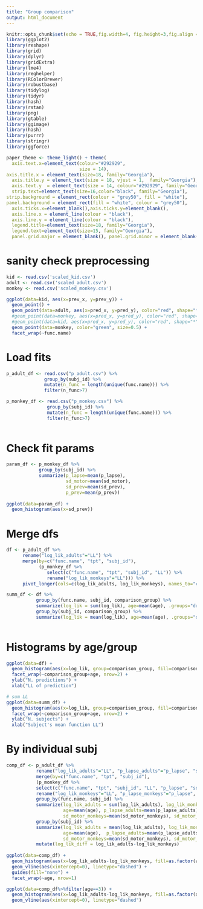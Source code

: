 ```yaml
---
title: "Group comparison"
output: html_document
---
```


```r
knitr::opts_chunk$set(echo = TRUE,fig.width=4, fig.height=3,fig.align = "center",cache=TRUE)
library(ggplot2)
library(reshape)
library(grid)
library(dplyr)
library(gridExtra)
library(lme4)
library(reghelper)
library(RColorBrewer)
library(robustbase)
library(tidylog)
library(tidyr)
library(hash)
library(rstan)
library(png)
library(gtable)
library(ggimage)
library(hash)
library(purrr)
library(stringr)
library(ggforce)

paper_theme <- theme_light() + theme(
  axis.text.x=element_text(colour="#292929",
                           size = 14), 
axis.title.x = element_text(size=18, family="Georgia"),
  axis.title.y = element_text(size = 18, vjust = 1,  family="Georgia"),
  axis.text.y  = element_text(size = 14, colour="#292929", family="Georgia"),
  strip.text=element_text(size=16,color="black", family="Georgia"),
strip.background = element_rect(colour = "grey50", fill = "white"),
panel.background = element_rect(fill = "white", colour = "grey50"),
  axis.ticks.x=element_blank(),axis.ticks.y=element_blank(),
  axis.line.x = element_line(colour = "black"), 
  axis.line.y = element_line(colour = "black"),
  legend.title=element_text(size=18, family="Georgia"),
  legend.text=element_text(size=15, family="Georgia"),
  panel.grid.major = element_blank(), panel.grid.minor = element_blank())


```

# sanity check preprocessing
```r
kid <- read.csv('scaled_kid.csv')
adult <- read.csv('scaled_adult.csv')
monkey <- read.csv('scaled_monkey.csv')

ggplot(data=kid, aes(x=prev_x, y=prev_y)) +
  geom_point() +
  geom_point(data=adult, aes(x=pred_x, y=pred_y), color="red", shape="*") +
  #geom_point(data=monkey, aes(x=pred_x, y=pred_y), color="red", shape="*") +
  #geom_point(data=kid, aes(x=pred_x, y=pred_y), color="red", shape="*") +
  geom_point(data=monkey, color="green", size=0.5) +
  facet_wrap(~func.name)

```

# Load fits
```r
p_adult_df <- read.csv("p_adult.csv") %>%
              group_by(subj_id) %>% 
              mutate(n_func = length(unique(func.name))) %>%
              filter(n_func>7)

p_monkey_df <- read.csv("p_monkey.csv") %>%
               group_by(subj_id) %>% 
               mutate(n_func = length(unique(func.name))) %>%
               filter(n_func>7)
              

```

# Check fit params
```r
param_df <- p_monkey_df %>%
            group_by(subj_id) %>%
            summarize(p_lapse=mean(p_lapse),
                      sd_motor=mean(sd_motor),
                      sd_prev=mean(sd_prev),
                      p_prev=mean(p_prev))
  
ggplot(data=param_df) +
  geom_histogram(aes(x=sd_prev))
```

# Merge dfs
```r

df <- p_adult_df %>%
      rename("log_lik_adults"="LL") %>%
      merge(by=c("func.name", "tpt", "subj_id"),
            (p_monkey_df %>%
               select(c("func.name", "tpt", "subj_id", "LL")) %>%
               rename("log_lik_monkeys"="LL"))) %>%
      pivot_longer(cols=c(log_lik_adults, log_lik_monkeys), names_to="comparison_group", values_to="log_lik")

summ_df <- df %>%
           group_by(func.name, subj_id, comparison_group) %>%
           summarize(log_lik = sum(log_lik), age=mean(age), .groups="drop") %>% # sum across tpts within funcs
           group_by(subj_id, comparison_group) %>%
           summarize(log_lik = mean(log_lik), age=mean(age), .groups="drop") # mean across funcs
  
```

# Histograms by age/group
```r
ggplot(data=df) +
  geom_histogram(aes(x=log_lik, group=comparison_group, fill=comparison_group)) +
  facet_wrap(~comparison_group+age, nrow=2) +
  ylab("N. predictions") +
  xlab("LL of prediction")

# sum LL
ggplot(data=summ_df) +
  geom_histogram(aes(x=log_lik, group=comparison_group, fill=comparison_group)) +
  facet_wrap(~comparison_group+age, nrow=2) +
  ylab("N. subjects") +
  xlab("Subject's mean function LL")
```



# By individual subj
```r
comp_df <- p_adult_df %>%
           rename("log_lik_adults"="LL", "p_lapse_adults"="p_lapse", "sd_motor_adults"="sd_motor") %>%
           merge(by=c("func.name", "tpt", "subj_id"),
           (p_monkey_df %>%
           select(c("func.name", "tpt", "subj_id", "LL", "p_lapse", "sd_motor")) %>%
           rename("log_lik_monkeys"="LL", "p_lapse_monkeys"="p_lapse", "sd_motor_monkeys"="sd_motor"))) %>%
           group_by(func.name, subj_id) %>%
           summarize(log_lik_adults = sum(log_lik_adults), log_lik_monkeys = sum(log_lik_monkeys),
                     age=mean(age), p_lapse_adults=mean(p_lapse_adults), p_lapse_monkeys=mean(p_lapse_monkeys),
                     sd_motor_monkeys=mean(sd_motor_monkeys), sd_motor_adults=mean(sd_motor_adults), .groups="drop") %>%
           group_by(subj_id) %>%
           summarize(log_lik_adults = mean(log_lik_adults), log_lik_monkeys = mean(log_lik_monkeys),
                     age=mean(age),  p_lapse_adults=mean(p_lapse_adults), p_lapse_monkeys=mean(p_lapse_monkeys),
                     sd_motor_monkeys=mean(sd_motor_monkeys), sd_motor_adults=mean(sd_motor_adults), .groups="drop") %>%
           mutate(log_lik_diff = log_lik_adults-log_lik_monkeys)
  
ggplot(data=comp_df) +
  geom_histogram(aes(x=log_lik_adults-log_lik_monkeys, fill=as.factor(age))) +
  geom_vline(aes(xintercept=0), linetype="dashed") +
  guides(fill="none") +
  facet_wrap(~age, nrow=1) 

ggplot(data=comp_df%>%filter(age==3)) +
  geom_histogram(aes(x=log_lik_adults-log_lik_monkeys, fill=as.factor(age))) +
  geom_vline(aes(xintercept=0), linetype="dashed") 
```





